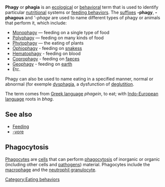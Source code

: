 <b>Phagy</b> or <b>phagia</b> is an [[ecology|ecological]] or [[behavior|behavioral]] term that is used to identify particular [[nutrition]]al systems or [[feeding behavior]]s.  The [[suffix]]es '''-phagy''', '''-phagous''' and '''-phage'' are used to name different types of phagy or animals that perform it, which include:

* [[Monophagy]] &mdash; feeding on a single type of food
* [[Polyphagy]] &mdash; feeding on many kinds of food
* [[Phytophagy]] &mdash; the eating of plants
* [[Ophiophagy]] - feeding on [[snakes]]s
* [[Hematophagy]] - feeding on blood
* [[Coprophagy]] - feeding on [[faeces]]
* [[Geophagy]] - feeding on [[earth]]
* Etc.

Phagy can also be used to name eating in a specified manner, normal or abnormal (for exemple [[dysphagia]], a dysfunction of [[deglutition]]. 

The term comes from [[Greek language]] ''phagein'', to eat; with [[Indo-European language]] roots in ''bhag''.

==See also==
* [[Feeding]]
* [[-vore]]

==Phagocytosis==
[[Phagocyte]]s are [[cell (biology)|cells]] that can perform [[phagocytosis]] of inorganic or organic (including other cells and [[pathogen]]s) material. Phagocytes include the [[macrophage]] and the [[neutrophil granulocyte]].

{{sci-stub}}

[[Category:Eating behaviors]]